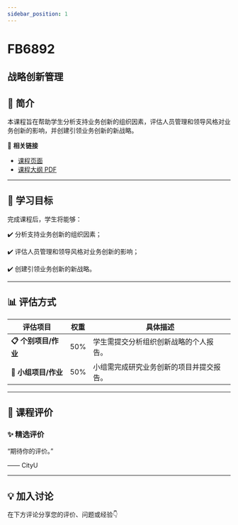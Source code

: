 ```yaml
---
sidebar_position: 1
---
```


# FB6892
## 战略创新管理

## **📘 简介**
本课程旨在帮助学生分析支持业务创新的组织因素，评估人员管理和领导风格对业务创新的影响，并创建引领业务创新的新战略。

🔗 **相关链接**
- [课程页面](https://www.cityu.edu.hk/catalogue/pg/202526/course/FB6892.htm)
- [课程大纲 PDF](https://www.cityu.edu.hk/catalogue/pg/202526/course/FB6892.pdf)

---

## **🎯 学习目标**

完成课程后，学生将能够：


✔️ 分析支持业务创新的组织因素；

✔️ 评估人员管理和领导风格对业务创新的影响；

✔️ 创建引领业务创新的新战略。

---

## **📊 评估方式**

| **评估项目**             | **权重** | **具体描述**                                                                                     |
|-------------------------|---------|-----------------------------------------------------------------------------------------------|
| **📋 个别项目/作业**      | 50%     | 学生需提交分析组织创新战略的个人报告。                                                          |
| **📝 小组项目/作业**      | 50%     | 小组需完成研究业务创新的项目并提交报告。                                                       |

---

## **💬 课程评价**

### ✨ **精选评价**
<div className={commentStyles.commentBox}>
    <p className={commentStyles.commentText}>
        “期待你的评价。”
    </p>
    <p className={commentStyles.commentAuthor}>—— CityU</p>
</div>

---

## **💡 加入讨论**

在下方评论分享您的评价、问题或经验👇
<Utterances />